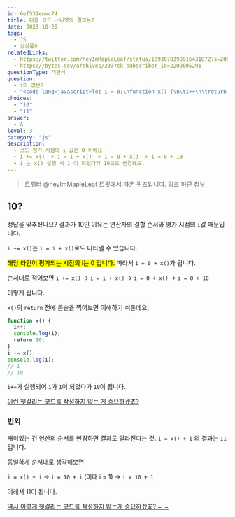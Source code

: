 ```yaml
---
id: 6ef532envc74
title: 다음 코드 스니펫의 결과는?
date: 2023-10-20
tags:
  - JS
  - 심심풀이
relatedLinks:
  - https://twitter.com/heyImMapleLeaf/status/1593070398916431872?s=20&t=cycM9GNHSp4RwhKBmSPWsw&ck_subscriber_id=2209005291
  - https://bytes.dev/archives/233?ck_subscriber_id=2209005291
questionType: 객관식
question:
  - i의 값은?
  - "<code lang=javascript>let i = 0;\nfunction x() {\n\ti++\n\treturn 10\n}\ni += x();</code>"
choices:
  - "10"
  - "11"
answer:
  - A
level: 3
category: "js"
description:
  - 코드 평가 시점의 i 값은 0 이에요.
  - i += x() -> i = i + x() -> i = 0 + x() -> i = 0 + 10
  - i 는 x() 실행 시 1 이 되었다가 10으로 변경돼요.
---
```


<blockquote>
  트위터 @heyImMapleLeaf 트윗에서 따온 퀴즈입니다. 링크 하단 첨부
</blockquote>

## 10?

정답을 맞추셨나요?
결과가 10인 이유는 연산자의 결합 순서와 평가 시점의 `i`값 때문입니다.

`i += x()`는 `i = i + x()`로도 나타낼 수 있습니다.

<mark>해당 라인이 평가되는 시점의 i는 0 입니다.</mark> 따라서 `i = 0 + x()`가 됩니다.

순서대로 적어보면
`i += x()` -> `i = i + x()` -> `i = 0 + x()` -> `i = 0 + 10`

이렇게 됩니다.

`x()`의 `return` 전에 콘솔을 찍어보면 이해하기 쉬운데요,

```javascript
function x() {
  i++;
  console.log(i);
  return 10;
}
i += x();
console.log(i);
// 1
// 10
```

`i++`가 실행되어 `i`가 `1`이 되었다가 `10`이 됩니다.

<u>이런 헷갈리는 코드를 작성하지 않는 게 중요하겠죠?</u>

### 번외

재미있는 건 연산의 순서를 변경하면 결과도 달라진다는 것.
`i = x() + i` 의 결과는 `11`입니다.

동일하게 순서대로 생각해보면

`i = x() + i` -> `i = 10 + i` (이때 i = 1) -> `i = 10 + 1`

이래서 11이 됩니다.


<ins>역시 이렇게 헷갈리는 코드를 작성하지 않는게 중요하겠죠? ~_~</ins>
